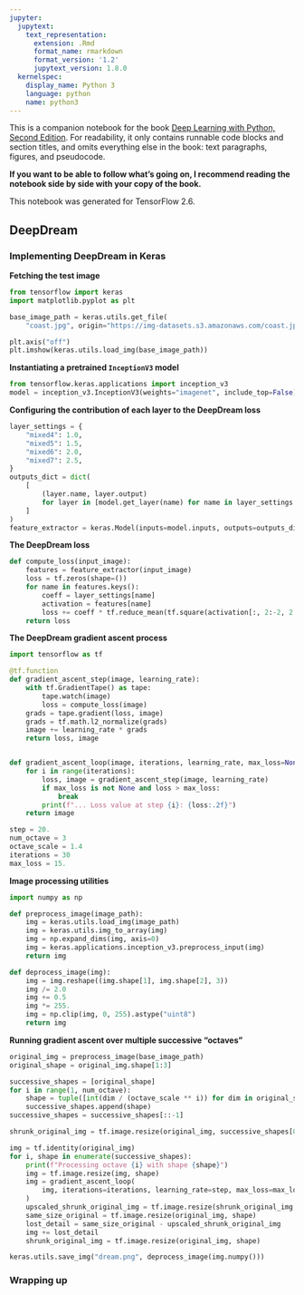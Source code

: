 ```yaml
---
jupyter:
  jupytext:
    text_representation:
      extension: .Rmd
      format_name: rmarkdown
      format_version: '1.2'
      jupytext_version: 1.8.0
  kernelspec:
    display_name: Python 3
    language: python
    name: python3
---
```


<!-- #region colab_type="text" -->
This is a companion notebook for the book [Deep Learning with Python, Second Edition](https://www.manning.com/books/deep-learning-with-python-second-edition?a_aid=keras&a_bid=76564dff). For readability, it only contains runnable code blocks and section titles, and omits everything else in the book: text paragraphs, figures, and pseudocode.

**If you want to be able to follow what's going on, I recommend reading the notebook side by side with your copy of the book.**

This notebook was generated for TensorFlow 2.6.
<!-- #endregion -->

<!-- #region colab_type="text" -->
## DeepDream
<!-- #endregion -->

<!-- #region colab_type="text" -->
### Implementing DeepDream in Keras
<!-- #endregion -->

<!-- #region colab_type="text" -->
**Fetching the test image**
<!-- #endregion -->

```python
from tensorflow import keras
import matplotlib.pyplot as plt

base_image_path = keras.utils.get_file(
    "coast.jpg", origin="https://img-datasets.s3.amazonaws.com/coast.jpg")

plt.axis("off")
plt.imshow(keras.utils.load_img(base_image_path))
```

<!-- #region colab_type="text" -->
**Instantiating a pretrained `InceptionV3` model**
<!-- #endregion -->

```python
from tensorflow.keras.applications import inception_v3
model = inception_v3.InceptionV3(weights="imagenet", include_top=False)
```

<!-- #region colab_type="text" -->
**Configuring the contribution of each layer to the DeepDream loss**
<!-- #endregion -->

```python
layer_settings = {
    "mixed4": 1.0,
    "mixed5": 1.5,
    "mixed6": 2.0,
    "mixed7": 2.5,
}
outputs_dict = dict(
    [
        (layer.name, layer.output)
        for layer in [model.get_layer(name) for name in layer_settings.keys()]
    ]
)
feature_extractor = keras.Model(inputs=model.inputs, outputs=outputs_dict)
```

<!-- #region colab_type="text" -->
**The DeepDream loss**
<!-- #endregion -->

```python
def compute_loss(input_image):
    features = feature_extractor(input_image)
    loss = tf.zeros(shape=())
    for name in features.keys():
        coeff = layer_settings[name]
        activation = features[name]
        loss += coeff * tf.reduce_mean(tf.square(activation[:, 2:-2, 2:-2, :]))
    return loss
```

<!-- #region colab_type="text" -->
**The DeepDream gradient ascent process**
<!-- #endregion -->

```python
import tensorflow as tf

@tf.function
def gradient_ascent_step(image, learning_rate):
    with tf.GradientTape() as tape:
        tape.watch(image)
        loss = compute_loss(image)
    grads = tape.gradient(loss, image)
    grads = tf.math.l2_normalize(grads)
    image += learning_rate * grads
    return loss, image


def gradient_ascent_loop(image, iterations, learning_rate, max_loss=None):
    for i in range(iterations):
        loss, image = gradient_ascent_step(image, learning_rate)
        if max_loss is not None and loss > max_loss:
            break
        print(f"... Loss value at step {i}: {loss:.2f}")
    return image
```

```python
step = 20.
num_octave = 3
octave_scale = 1.4
iterations = 30
max_loss = 15.
```

<!-- #region colab_type="text" -->
**Image processing utilities**
<!-- #endregion -->

```python
import numpy as np

def preprocess_image(image_path):
    img = keras.utils.load_img(image_path)
    img = keras.utils.img_to_array(img)
    img = np.expand_dims(img, axis=0)
    img = keras.applications.inception_v3.preprocess_input(img)
    return img

def deprocess_image(img):
    img = img.reshape((img.shape[1], img.shape[2], 3))
    img /= 2.0
    img += 0.5
    img *= 255.
    img = np.clip(img, 0, 255).astype("uint8")
    return img
```

<!-- #region colab_type="text" -->
**Running gradient ascent over multiple successive "octaves"**
<!-- #endregion -->

```python
original_img = preprocess_image(base_image_path)
original_shape = original_img.shape[1:3]

successive_shapes = [original_shape]
for i in range(1, num_octave):
    shape = tuple([int(dim / (octave_scale ** i)) for dim in original_shape])
    successive_shapes.append(shape)
successive_shapes = successive_shapes[::-1]

shrunk_original_img = tf.image.resize(original_img, successive_shapes[0])

img = tf.identity(original_img)
for i, shape in enumerate(successive_shapes):
    print(f"Processing octave {i} with shape {shape}")
    img = tf.image.resize(img, shape)
    img = gradient_ascent_loop(
        img, iterations=iterations, learning_rate=step, max_loss=max_loss
    )
    upscaled_shrunk_original_img = tf.image.resize(shrunk_original_img, shape)
    same_size_original = tf.image.resize(original_img, shape)
    lost_detail = same_size_original - upscaled_shrunk_original_img
    img += lost_detail
    shrunk_original_img = tf.image.resize(original_img, shape)

keras.utils.save_img("dream.png", deprocess_image(img.numpy()))
```

<!-- #region colab_type="text" -->
### Wrapping up
<!-- #endregion -->
